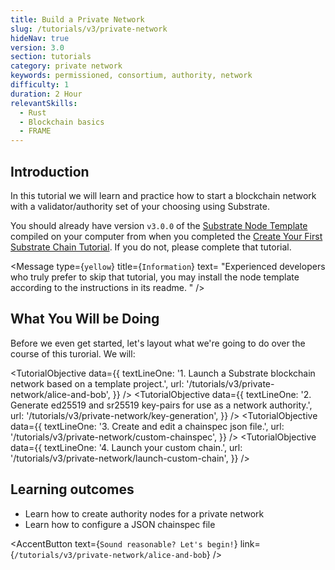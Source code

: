 ```yaml
---
title: Build a Private Network
slug: /tutorials/v3/private-network
hideNav: true
version: 3.0 
section: tutorials
category: private network
keywords: permissioned, consortium, authority, network
difficulty: 1
duration: 2 Hour
relevantSkills: 
  - Rust 
  - Blockchain basics
  - FRAME
---
```


##  Introduction

In this tutorial we will learn and practice how to start a blockchain network with a
validator/authority set of your choosing using Substrate.

You should already have version `v3.0.0` of the
[Substrate Node Template](https://github.com/substrate-developer-hub/substrate-node-template)
compiled on your computer from when you completed the
[Create Your First Substrate Chain Tutorial](/tutorials/v3/create-your-first-substrate-chain).
If you do not, please complete that tutorial.

<Message
  type={`yellow`}
  title={`Information`}
  text=
      "Experienced developers who truly prefer to skip that tutorial, you may install the node template 
      according to the instructions in its readme.
      "
/>

## What You Will be Doing

Before we even get started, let's layout what we're going to do over the course of this turorial. We will:

<TutorialObjective
  data={{
    textLineOne:
      '1. Launch a Substrate blockchain network based on a template project.',
      url: '/tutorials/v3/private-network/alice-and-bob',
  }}
/>
<TutorialObjective
  data={{
    textLineOne:
      '2. Generate ed25519 and sr25519 key-pairs for use as a network authority.',
    url: '/tutorials/v3/private-network/key-generation',
  }}
/>
<TutorialObjective
  data={{
    textLineOne:
      '3. Create and edit a chainspec json file.',
    url: '/tutorials/v3/private-network/custom-chainspec',
  }}
/>
<TutorialObjective
  data={{
    textLineOne:
      '4. Launch your custom chain.',
    url: '/tutorials/v3/private-network/launch-custom-chain',
  }}
/>

## Learning outcomes
- Learn how to create authority nodes for a private network
- Learn how to configure a JSON chainspec file 

<AccentButton text={`Sound reasonable? Let's begin!`} link={`/tutorials/v3/private-network/alice-and-bob`} />
